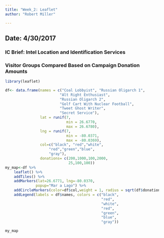 ```yaml
---
title: "Week_2: Leaflet"
author: "Robert Miller"

---
```


## Date: 4/30/2017
### IC Brief: Intel Location and Identification Services
### Visitor Groups Compared Based on Campaign Donation Amounts
```r
library(leaflet)

df<- data.frame(names = c("Coal Lobbyist", "Russian Oligarch 1",
                         "Alt Right Enthusiast",
                         "Russian Oligarch 2",
                         "Golf Cart With Nuclear Football",
                         "Tweet Ghost Writer",
                         "Secret Service"),
                lat = runif(7, 
                            min = 26.6770,
                            max = 26.6780),
                lng = runif(7,
                            min = -80.0371,
                            max = -80.0369),
                col=c("black", "red","white",
                    "red","green","blue",
                    "gray"),
                donations= c(200,1000,100,2000,
                             25,100,100))
my_map<-df %>%
    leaflet() %>%
    addTiles() %>%
    addMarkers(lat=26.6771, lng=-80.0370,
              popup="Mar a Lago") %>%
    addCircleMarkers(color=df$col,weight = 1, radius = sqrt(df$donations)) %>%
    addLegend(labels = df$names, colors = c("black",
                                            "red",
                                            "white",
                                            "red",
                                            "green",
                                            "blue",
                                            "gray"))

my_map

```